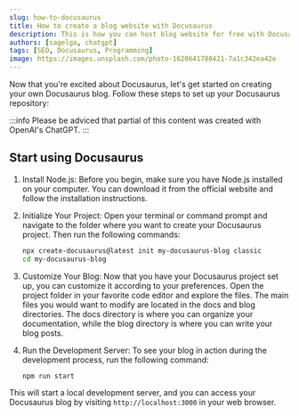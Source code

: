```yaml
---
slug: how-to-docusaurus
title: How to create a blog website with Docusaurus
description: This is how you can host blog website for free with Docusaurus
authors: [sagelga, chatgpt]
tags: [SEO, Docusaurus, Programming]
image: https://images.unsplash.com/photo-1620641788421-7a1c342ea42e
---
```


Now that you're excited about Docusaurus, let's get started on creating your own Docusaurus blog. Follow these steps to set up your Docusaurus repository:

<!--truncate-->

:::info
Please be adviced that partial of this content was created with OpenAI's ChatGPT.
:::

## Start using Docusaurus

1.  Install Node.js: Before you begin, make sure you have Node.js installed on your computer. You can download it from the official website and follow the installation instructions.

2.  Initialize Your Project: Open your terminal or command prompt and navigate to the folder where you want to create your Docusaurus project. Then run the following commands:

    ```bash
    npx create-docusaurus@latest init my-docusaurus-blog classic
    cd my-docusaurus-blog
    ```

3.  Customize Your Blog: Now that you have your Docusaurus project set up, you can customize it according to your preferences. Open the project folder in your favorite code editor and explore the files. The main files you would want to modify are located in the docs and blog directories. The docs directory is where you can organize your documentation, while the blog directory is where you can write your blog posts.

4.  Run the Development Server: To see your blog in action during the development process, run the following command:

    ```bash
    npm run start
    ```

This will start a local development server, and you can access your Docusaurus blog by visiting `http://localhost:3000` in your web browser.
